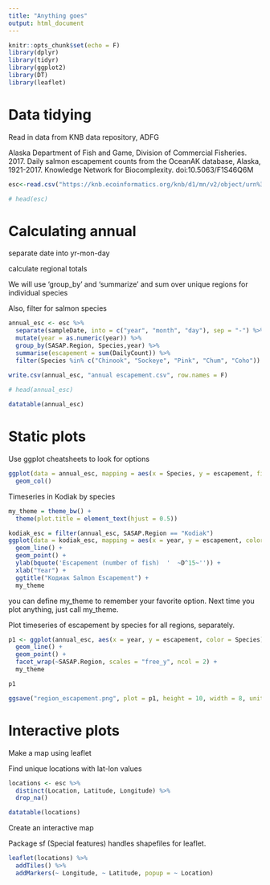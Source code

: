 ```yaml
---
title: "Anything goes"
output: html_document
---
```


```r
knitr::opts_chunk$set(echo = F)
library(dplyr)
library(tidyr)
library(ggplot2)
library(DT)
library(leaflet)
```

# Data tidying

Read in data from KNB data repository, ADFG

Alaska Department of Fish and Game, Division of Commercial Fisheries. 2017. Daily salmon escapement counts from the OceanAK database, Alaska, 1921-2017. Knowledge Network for Biocomplexity. doi:10.5063/F1S46Q6M


```r
esc<-read.csv("https://knb.ecoinformatics.org/knb/d1/mn/v2/object/urn%3Auuid%3Af119a05b-bbe7-4aea-93c6-85434dcb1c5e", stringsAsFactors = F)

# head(esc)
```


# Calculating annual

separate date into yr-mon-day

calculate regional totals 

We will use 'group_by' and 'summarize' and  sum over unique regions for individual species

Also, filter for salmon species

```r
annual_esc <- esc %>% 
  separate(sampleDate, into = c("year", "month", "day"), sep = "-") %>% 
  mutate(year = as.numeric(year)) %>% 
  group_by(SASAP.Region, Species,year) %>% 
  summarise(escapement = sum(DailyCount)) %>% 
  filter(Species %in% c("Chinook", "Sockeye", "Pink", "Chum", "Coho"))

write.csv(annual_esc, "annual escapement.csv", row.names = F)
  
# head(annual_esc)
```

```r
datatable(annual_esc)
```
# Static plots

Use ggplot cheatsheets to look for options

```r
ggplot(data = annual_esc, mapping = aes(x = Species, y = escapement, fill = SASAP.Region)) + 
  geom_col()
```

Timeseries in Kodiak by species

```r
my_theme = theme_bw() +
  theme(plot.title = element_text(hjust = 0.5))

kodiak_esc = filter(annual_esc, SASAP.Region == "Kodiak")
ggplot(data = kodiak_esc, mapping = aes(x = year, y = escapement, color = Species)) + 
  geom_line() + 
  geom_point() +
  ylab(bquote('Escapement (number of fish)  '  ~D^15~'')) +
  xlab("Year") +
  ggtitle("Кодиак Salmon Escapement") +
  my_theme
```

you can define my_theme to remember your favorite option. Next time you plot anything, just call my_theme.

Plot timeseries of escapement by species for all regions, separately.

```r
p1 <- ggplot(annual_esc, aes(x = year, y = escapement, color = Species)) +
  geom_line() +
  geom_point() +
  facet_wrap(~SASAP.Region, scales = "free_y", ncol = 2) +
  my_theme

p1

ggsave("region_escapement.png", plot = p1, height = 10, width = 8, units = "in")
```
# Interactive plots

Make a map using leaflet

Find unique locations with lat-lon values

```r
locations <- esc %>% 
  distinct(Location, Latitude, Longitude) %>% 
  drop_na()

datatable(locations)
```

Create an interactive map

Package sf (Special features) handles shapefiles for leaflet.

```r
leaflet(locations) %>% 
  addTiles() %>% 
  addMarkers(~ Longitude, ~ Latitude, popup = ~ Location)
```